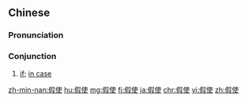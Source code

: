 ==Chinese==
{{zh-forms}}

===Pronunciation===
{{zh-pron
|m=jiǎshǐ
|c=gaa2 si2
|h=pfs=ká-sṳ́
|mn=ká-sú
|ma=Zh-jiashi.ogg
|cat=con
}}

===Conjunction===
{{zh-con}}

# {{lb|zh|Intermediate Mandarin}} [[if]]; [[in case]]

[[zh-min-nan:假使]]
[[hu:假使]]
[[mg:假使]]
[[fj:假使]]
[[ja:假使]]
[[chr:假使]]
[[vi:假使]]
[[zh:假使]]